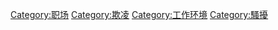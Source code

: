 {{Cat main}}
{{DEFAULTSORT:Workplace bullying}}
[[Category:职场|Category:职场]]
[[Category:欺凌|Category:欺凌]]
[[Category:工作环境|Category:工作环境]]
[[Category:騷擾|Category:騷擾]]